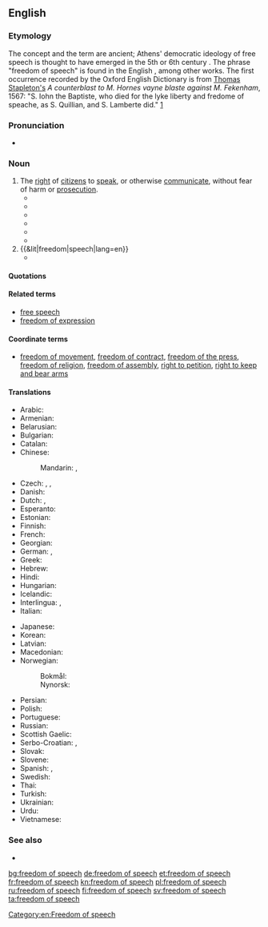 ==English==
{{wikipedia}}
{{wikinews|Category:Free speech}}
{{commons|Category:Freedom of speech}}
{{wikiquote|Freedom of speech}}

===Etymology===
The concept and the term are ancient; Athens' democratic ideology of free speech is thought to have emerged in the 5th or 6th century {{BC}}. The phrase "freedom of speech" is found in the English {{w|Bill of Rights 1689|Bill of Rights of 1689}}, among other works. The first occurrence recorded by the Oxford English Dictionary is from [[w:Thomas Stapleton (theologian)|Thomas Stapleton's]] ''A counterblast to M. Hornes vayne blaste against M. Fekenham'', 1567: "S. Iohn the Baptiste, who died for the lyke liberty and fredome of speache, as S. Quillian, and S. Lamberte did." [http://www.oed.com/view/Entry/74395?redirectedFrom=freedom+of+speech#eid309043755]

===Pronunciation===
* {{audio-pron|en-us-freedom_of_speech.ogg|ipa=/fɹiː.dəm.əv.spiːtʃ/|lang=en|country=us|dial=Midland American English}}

===Noun===
{{en-noun|head=[[freedom]] [[of]] [[speech]]|-}}

# The [[right]] of [[citizen]]s to [[speak]], or otherwise [[communicate]], without fear of harm or [[prosecution]].
#* {{quote-book|year=1720|author={{w|John Trenchard (writer)|John Trenchard}} and {{w|Thomas Gordon (writer)|Thomas Gordon}}|title={{w|Cato's Letters}}|publisher=|url=|isbn=|page=Letter Number 15, ''Of Freedom of Speech, That the Same is inseparable from Publick Liberty''|passage=All Ministers ... who were Oppressors, or intended to be Oppressors, have been loud in their Complaints against '''Freedom of Speech''', and the License of the Press; and always restrained, or endeavored to restrain, both.}}
#* {{quote-book
|author={{w|Frank Murphy}}
|title={{w|Thornhill v. Alabama}}
|publisher={{w|Supreme Court of the United States}}
|year=1940|passage=The '''freedom of speech''' and of the press, which are secured by the First Amendment against abridgment by the United States, are among the fundamental personal rights and liberties which are secured to all persons by the Fourteenth Amendment against abridgment by a state. The safeguarding of these rights to the ends that men may speak as they think on matters vital to them and that falsehoods may be exposed through the processes of education and discussion is essential to free government. Those who won our independence had confidence in the power of free and fearless reasoning and communication of ideas to discover and spread political and economic truth.|page={{w|Case citation|310 U.S. 88}}
}}
#* {{quote-book|year=1969|author={{w|Abe Fortas}}|title={{w|Tinker v. Des Moines Independent Community School District}}|publisher={{w|Supreme Court of the United States}}|url=|isbn=|page={{ussc|393|503|1969}}|passage=First Amendment rights, applied in light of the special characteristics of the school environment, are available to teachers and students. It can hardly be argued that either students or teachers shed their constitutional rights to '''freedom of speech''' or expression at the schoolhouse gate.}}
#* {{quote-book|year=1997|author={{w|Wendy Grossman}}|title={{w|Net.wars}}|publisher={{w|New York University Press}}|url=|isbn=0814731031|page=90|passage=One question that remains is at what point an individual Net poster has the right to assume prerogatives that have traditionally been only the province of journalists and news-gathering organizations. When the Pentagon Papers landed on the doorstep of ''The New York Times'', the newspaper was able to publish under the First Amendment's guarantees of '''freedom of speech''', and to make a strong argument in court that publication was in the public interest. ... the amplification inherent in the combination of the Net's high-speed communications and the size of the available population has greatly changed the balance of power.}}
#* {{quote-book|year=2003|author=Mike Godwin|authorlink=w:Mike Godwin|title={{w|Cyber Rights}}|publisher=The MIT Press|url=|isbn=0262571684|page=2|passage=The term ''free speech'', which appears in this book's subtitle as well as in its text, is used more or less interchangeably with ''freedom of the press'', '''''freedom of speech''''', and ''freedom of expression'' to refer to all of the expressive rights guaranteed by the forty-five words of the First Amendment, as interpreted by the U.S. courts.}}
#* {{quote-book|last=Green|first=David L.|title=IQuote: Brilliance and Banter from the Internet Age|publisher=Globe Pequot|date=2007|pages=113|isbn=1599211505|passage={{w|Mike Godwin}} (1994): Cyberspace may give '''freedom of speech''' more muscle than the First Amendment does. It may already have become literally impossible for a government to shut people up.}}
# {{&lit|freedom|speech|lang=en}}
#* {{quote-book|chapter=Of Simulation and Dissimulation|year=1625|title=The [[w:Essays (Francis Bacon)|essays]], or Counsels, civil & moral, with a table of the colours of good and evil. Whereunto is added The wisdome of the ancients, enlarged by the author|author=[[w:Francis Bacon|Francis Bacon]]|year_published=1680|passage=For to him that opens himself, Men will hardly shew themselves averse, but will (fair) let him go on, and turn their '''freedom of speech''' to freedom of thought. And therefore it is a good shrewd Proverb of the ''Spaniard, Tell a lye, and find a Troth''; as if there were no way of discovery, but by ''Simulation''.|url=http://books.google.com/books?id=xjQCAAAAQAAJ&pg=PA20&dq=%22freedom+of+speech%22&hl=en&sa=X&ei=zTI-T9zcDYnr0gHcx_HOBw&ved=0CNoBEOgBMBo#v=onepage&q=%22freedom%20of%20speech%22&f=false}}

====Quotations====
{{seemoreCites|lang=en}}

====Related terms====
* [[free speech]]
* [[freedom of expression]]

====Coordinate terms====
* [[freedom of movement]], [[freedom of contract]], [[freedom of the press]], [[freedom of religion]], [[freedom of assembly]], [[right to petition]], [[right to keep and bear arms]]

====Translations====
{{trans-top|right to speak without fear of harm}}
* Arabic: {{t|ar|حُرِّيَّة اَلتَّعْبِير|f|tr=ḥurriyyat at-taʿbīr}}
* Armenian: {{t|hy|խոսքի ազատություն}}
* Belarusian: {{t|be|свабода слова|f|tr=svabóda slóva}}
* Bulgarian: {{t|bg|свобода на слово|f|tr=svoboda na slovo}}
* Catalan: {{t|ca|llibertat d'expressió|f}}
* Chinese:
*: Mandarin: {{t+|cmn|言論自由|sc=Hani}}, {{t|cmn|言论自由|tr=yánlùnzìyóu|sc=Hani}}
* Czech: {{t|cs|svoboda slova|f}}, {{t|cs|svoboda projevu|f}}, {{t|cs|svoboda vyjadřování|f}}
* Danish: {{t+|da|ytringsfrihed}}
* Dutch: {{t|nl|vrijheid van meningsuiting|f}}, {{t|nl|vrije meningsuiting|f}}
* Esperanto: {{t-needed|eo}}
* Estonian: {{t+|et|sõnavabadus}}
* Finnish: {{t+|fi|sananvapaus}}
* French: {{t+|fr|liberté d'expression|f}}
* Georgian: {{t|ka|სიტყვის თავისუფლება}}
* German: {{t|de|freie Meinungsäußerung|f}}, {{t+|de|Redefreiheit|f}}
* Greek: {{t|el|ελευθερία έκφρασης|f}}
* Hebrew: {{t+|he|חופש הביטוי}}
* Hindi: {{t|hi|अभिव्यक्ति की स्वतंत्रता|tr=abhivyakti kī svatantratā}}
* Hungarian: {{t|hu|szólásszabadság}}
* Icelandic: {{t+|is|málfrelsi|n}}
* Interlingua: {{t|ia|libertate de parola}}, {{t|ia|libertate de expression}}
* Italian: {{t|it|libertà di parola|f}}
{{trans-mid}}
* Japanese: {{t|ja|言論の自由|tr=げんろんのじゆう, genron-no jiyū}} <!-- [[表現の自由]]?-->
* Korean: {{t|ko|표현의 자유|tr=pyohyeon jayu|sc=Hang}}
* Latvian: {{t|lv|vārda brīvība|f}}
* Macedonian: {{t|mk|слобода на говор|f|tr=sloboda na govor}}
* Norwegian:
*: Bokmål: {{t|nb|ytringsfrihet|m|f}}
*: Nynorsk: {{t|nn|ytringsfridom|m}}
* Persian: {{t|fa|آزادی بیان|tr=âzâdi-ye bayân}}
* Polish: {{t+|pl|wolność słowa|f}}
* Portuguese: {{t+|pt|liberdade de expressão|f}}
* Russian: {{t+|ru|свобо́да сло́ва|f}}
* Scottish Gaelic: {{t|gd|saorsa cainnte|f}}
* Serbo-Croatian: {{t|sh|слобода говора|f|sc=Cyrl}}, {{t|sh|sloboda govora|f}}
* Slovak: {{t|sk|sloboda slova|f}}
* Slovene: {{t|sl|svoboda govora|f}}
* Spanish: {{t|es|libertad de palabra|f}}, {{t+|es|libertad de expresión|f}}
* Swedish: {{t+|sv|yttrandefrihet}}
* Thai: {{t|th|เสรีภาพในการพูด|tr=săyree pâap nai gaan pôot}}
* Turkish: {{t|tr|ifade özgürlüğü}}
* Ukrainian: {{t|uk|свобода слова|f|tr=svobóda slóva}}
* Urdu: {{t|ur|آزادی گفتار}}
* Vietnamese: {{t|vi|tự do ngôn luận}}
{{trans-bottom}}

===See also===
* {{projectlink|wikipedia}}

[[Category:en:Freedom of speech]]

[[bg:freedom of speech]]
[[de:freedom of speech]]
[[et:freedom of speech]]
[[fr:freedom of speech]]
[[kn:freedom of speech]]
[[pl:freedom of speech]]
[[ru:freedom of speech]]
[[fi:freedom of speech]]
[[sv:freedom of speech]]
[[ta:freedom of speech]]
